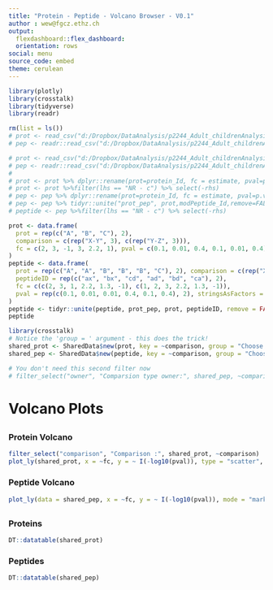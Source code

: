 ```yaml
---
title: "Protein - Peptide - Volcano Browser - V0.1"
author : wew@fgcz.ethz.ch
output:
  flexdashboard::flex_dashboard:
  orientation: rows
social: menu
source_code: embed
theme: cerulean
---
```


  ```r
library(plotly)
library(crosstalk)
library(tidyverse)
library(readr)
```

```r
rm(list = ls())
# prot <- read_csv("d:/Dropbox/DataAnalysis/p2244_Adult_childrenAnalysis/results/DIA_Qex2_ChildrenDataset_Spectronaut_Library_NAFiltering_NrPep1_withControls_2G/LinearModelP_Values.txt")
# pep <- readr::read_csv("d:/Dropbox/DataAnalysis/p2244_Adult_childrenAnalysis/results/DIA_Qex2_ChildrenDataset_Spectronaut_Library_NAFiltering_NrPep1_withControls_2G/PEPTIDE_P_VALUES.txt")

# prot <- read_csv("d:/Dropbox/DataAnalysis/p2244_Adult_childrenAnalysis/results/DIA_Qex2_AdultDataset_Spectronaut_Library_NAFiltering_NrPep1_withControls_2G/LinearModelP_Values.txt")
# pep <- readr::read_csv("d:/Dropbox/DataAnalysis/p2244_Adult_childrenAnalysis/results/DIA_Qex2_AdultDataset_Spectronaut_Library_NAFiltering_NrPep1_withControls_2G/PEPTIDE_P_VALUES.txt")
#
# prot <- prot %>% dplyr::rename(prot=protein_Id, fc = estimate, pval=p.value)
# prot <- prot %>%filter(lhs == "NR - c") %>% select(-rhs)
# pep <- pep %>% dplyr::rename(prot=protein_Id, fc = estimate, pval=p.value)
# pep <- pep %>% tidyr::unite("prot_pep", prot,modPeptide_Id,remove=FALSE )
# peptide <- pep %>%filter(lhs == "NR - c") %>% select(-rhs)

prot <- data.frame(
  prot = rep(c("A", "B", "C"), 2),
  comparison = c(rep("X-Y", 3), c(rep("Y-Z", 3))),
  fc = c(2, 3, -1, 3, 2.2, 1), pval = c(0.1, 0.01, 0.4, 0.1, 0.01, 0.4), mean = c(3, 10, 20, 3, 10, 20), stringsAsFactors = FALSE
)
peptide <- data.frame(
  prot = rep(c("A", "A", "B", "B", "B", "C"), 2), comparison = c(rep("X-Y", 6), c(rep("Y-Z", 6))),
  peptideID = rep(c("ax", "bx", "cd", "ad", "bd", "ca"), 2),
  fc = c(c(2, 3, 1, 2.2, 1.3, -1), c(1, 2, 3, 2.2, 1.3, -1)),
  pval = rep(c(0.1, 0.01, 0.01, 0.4, 0.1, 0.4), 2), stringsAsFactors = FALSE
)
peptide <- tidyr::unite(peptide, prot_pep, prot, peptideID, remove = FALSE)
peptide
```

<!--### Filters-->

```r
library(crosstalk)
# Notice the 'group = ' argument - this does the trick!
shared_prot <- SharedData$new(prot, key = ~comparison, group = "Choose protein")
shared_pep <- SharedData$new(peptide, key = ~comparison, group = "Choose protein")

# You don't need this second filter now
# filter_select("owner", "Comparsion type owner:", shared_pep, ~comparison)
```

# Volcano Plots

##


### Protein Volcano

```r

filter_select("comparison", "Comparison :", shared_prot, ~comparison)
plot_ly(shared_prot, x = ~fc, y = ~ I(-log10(pval)), type = "scatter", mode = "markers", text = ~prot) %>% highlight("plotly_click")
```

### Peptide Volcano

```r
plot_ly(data = shared_pep, x = ~fc, y = ~ I(-log10(pval)), mode = "markers", type = "scatter", text = ~prot_pep)
```

##

### Proteins

```r
DT::datatable(shared_prot)
```

### Peptides

```r
DT::datatable(shared_pep)
```
